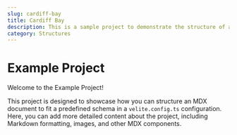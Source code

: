 ```yaml
---
slug: cardiff-bay
title: Cardiff Bay
description: This is a sample project to demonstrate the structure of an MDX document based on the defined schema.
category: Structures
---
```


# Example Project

Welcome to the Example Project!

This project is designed to showcase how you can structure an MDX document to fit a predefined schema in a `velite.config.ts` configuration. Here, you can add more detailed content about the project, including Markdown formatting, images, and other MDX components.
